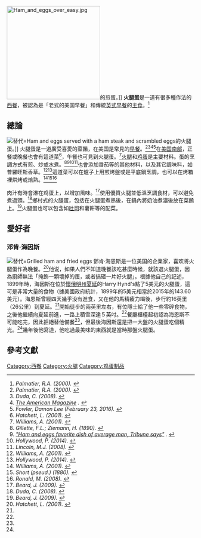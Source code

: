 [[File:Ham_and_eggs_over_easy.jpg|250px]]的煎蛋。]]
'''火腿蛋'''是一道有很多種作法的[[西餐|西餐]]，被認為是「老式的美国早餐」和傳統[[英式早餐|英式早餐]]的[[主食|主食]]。<ref name="Palmatier 2000 p. 168"><cite class="citation book">Palmatier, R.A. (2000). </cite></ref>

== 總論 ==
[[File:Ham_and_scrambled_eggs.jpg|替代=Ham and eggs served with a ham steak and scrambled eggs]]的火腿蛋。]]
火腿蛋是一道廣受喜愛的菜餚，在美国是常見的[[早餐|早餐]]。<ref name="Palmatier 2000 p. 168"><cite class="citation book">Palmatier, R.A. (2000). </cite></ref><ref name="Duda 2008"><cite class="citation book">Duda, C. (2008). </cite></ref><ref name="Colver Publishing House 1921"><cite class="citation book">[https://books.google.com/books?id=_7M7AQAAMAAJ&pg=RA4-PA132 ''The American Magazine''] {{Wayback|url=https://books.google.com/books?id=_7M7AQAAMAAJ&pg=RA4-PA132 |date=20171221163246 }}. </cite></ref><ref name="Fowler 2016"><cite class="citation web">Fowler, Damon Lee (February 23, 2016). </cite></ref>在[[美国南部|美国南部]]，正餐或晚餐也會有這道菜<ref name="Hatchett 2001 p. 25"><cite class="citation book">Hatchett, L. (2001). </cite></ref>，午餐也可見到火腿蛋。<ref name="Williams 2001 p. 129"><cite class="citation book">Williams, A. (2001). </cite></ref>[[火腿|火腿]]和[[鸡蛋|鸡蛋]]是主要材料。蛋的烹調方式有煎、炒或水煮。<ref name="Gillette Ziemann 1890 p. 132"><cite class="citation book">Gillette, F.L.; Ziemann, H. (1890). </cite></ref><ref name="IAMP 1920"><cite class="citation web">[https://books.google.com/books?id=IZBKAAAAYAAJ&pg=PT632 "Ham and eggs favorite dish of average man, Tribune says"] {{Wayback|url=https://books.google.com/books?id=IZBKAAAAYAAJ&pg=PT632 |date=20210216234526 }}. </cite></ref><ref name="Hollywood 2014 p. 168"><cite class="citation book">Hollywood, P. (2014). </cite></ref><ref name="Lincoln 2008 p. 200"><cite class="citation book">Lincoln, M.J. (2008). </cite></ref>也會添加番茄等的其他材料，以及其它調味料，如普羅旺斯香草。<ref name="Williams 2001 p. 129"><cite class="citation book">Williams, A. (2001). </cite></ref><ref name="Hollywood 2014 p. 168"><cite class="citation book">Hollywood, P. (2014). </cite></ref>這道菜可以在爐子上用煎烤盤或是平底鍋烹調，也可以在烤箱裡烘烤或焙熟。<ref name="Williams 2001 p. 129"><cite class="citation book">Williams, A. (2001). </cite></ref><ref name="Short 1880 p. 11"><cite class="citation book">Short (pseud.) (1880). </cite></ref><ref name="Ronald 2008 p. 178"><cite class="citation book">Ronald, M. (2008). </cite></ref>

肉汁有時會淋在鸡蛋上，以增加風味。<ref name="Beard 2009 p. 1106"><cite class="citation book">Beard, J. (2009). </cite></ref>使用優質火腿並低溫烹調食材，可以避免煮過頭。<ref name="Duda 2008"><cite class="citation book">Duda, C. (2008). </cite></ref>鄉村式的火腿蛋，包括在火腿蛋煮熟後，在鍋內將奶油煮濃後放在菜餚上。<ref name="Beard 2009 p. 1106"><cite class="citation book">Beard, J. (2009). </cite></ref>火腿蛋也可以包含如[[吐司|吐司]]和薯餅等的配菜。

== 愛好者 ==

=== 邓肯·海因斯 ===
[[File:Eggs_and_ham.jpg|替代=Grilled ham and fried eggs]]
鄧肯·海恩斯是一位美国的企業家，喜欢將火腿蛋作為晚餐。<ref name="Hatchett 2001 p. 25"><cite class="citation book">Hatchett, L. (2001). </cite></ref>他说，如果人們不知道晚餐該吃甚麼時候，就該選火腿蛋，因為廚師無法「掩飾一顆壞掉的蛋，或者搞砸一片好火腿」。根據他自己的記述，1899年時，海因斯在位於[[懷俄明州|懷俄明州]][[夏延|夏延]]的Harry Hynd's點了5美元的火腿蛋，這可是非常大量的食物（據美國政府統計，1899年的5美元相當於2015年的143.60美元）。海恩斯曾經四天幾乎没有進食，又在他的馬精疲力竭後，步行約16英里（26公里）到夏延。<ref name="Hatchett 2001 p. 25" />開始徒步的兩英里左右，有位隱士給了他一些零碎食物，之後他繼續向夏延前進，一路上積雪深達５英吋。<ref name="Hatchett 2001 p. 25" />餐廳櫃檯起初認為海恩斯不可能吃完，因此拒絕替他備餐<ref name="Hatchett 2001 p. 25" />，但最後海因斯還是把一大盤的火腿蛋吃個精光。<ref name="Hatchett 2001 p. 25" />幾年後他寫道，他吃過最美味的東西就是當時那盤火腿蛋。

== 參考文獻 ==
{{Reflist|2}}

[[Category:西餐|Category:西餐]]
[[Category:火腿|Category:火腿]]
[[Category:鸡蛋制品|Category:鸡蛋制品]]
